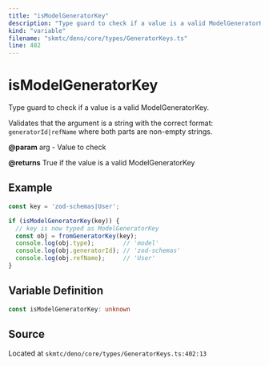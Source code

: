 ```yaml
---
title: "isModelGeneratorKey"
description: "Type guard to check if a value is a valid ModelGeneratorKey."
kind: "variable"
filename: "skmtc/deno/core/types/GeneratorKeys.ts"
line: 402
---
```


# isModelGeneratorKey

Type guard to check if a value is a valid ModelGeneratorKey.

Validates that the argument is a string with the correct format:
`generatorId|refName` where both parts are non-empty strings.


**@param** arg - Value to check

**@returns** True if the value is a valid ModelGeneratorKey


## Example

```typescript
const key = 'zod-schemas|User';

if (isModelGeneratorKey(key)) {
  // key is now typed as ModelGeneratorKey
  const obj = fromGeneratorKey(key);
  console.log(obj.type);        // 'model'
  console.log(obj.generatorId); // 'zod-schemas'
  console.log(obj.refName);     // 'User'
}
```

## Variable Definition

```typescript
const isModelGeneratorKey: unknown
```

## Source

Located at `skmtc/deno/core/types/GeneratorKeys.ts:402:13`
